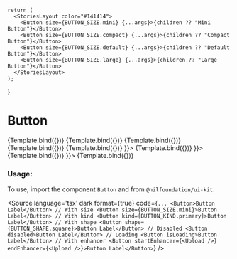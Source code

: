 
<Meta
    title="Form/Button"
    component={Button}
/>

    return (
      <StoriesLayout color="#141414">
        <Button size={BUTTON_SIZE.mini} {...args}>{children ?? "Mini Button"}</Button>
        <Button size={BUTTON_SIZE.compact} {...args}>{children ?? "Compact Button"}</Button>
        <Button size={BUTTON_SIZE.default} {...args}>{children ?? "Default Button"}</Button>
        <Button size={BUTTON_SIZE.large} {...args}>{children ?? "Large Button"}</Button>
      </StoriesLayout>
    );
}

# Button


<Canvas isColumn>
    <Story name="Primary" args={{kind: "primary"}}>
        {Template.bind({})}
    </Story>
    <Story name="Secondary" args={{kind: "secondary"}}>
        {Template.bind({})}
    </Story>
    <Story name="Tertiary" args={{kind: "tertiary"}}>
        {Template.bind({})}
    </Story>
    <Story name="Disabled" args={{disabled: true}}>
        {Template.bind({})}
    </Story>
    <Story name="Loading" args={{isLoading: true, children: ""}}>
        {Template.bind({})}
    </Story>
    <Story name="Shape Square" args={{shape: BUTTON_SHAPE.square, children: <HeartIcon size={20} />}}>
        {Template.bind({})}
    </Story>
    <Story name="With Start Enhancer" args={{startEnhancer: <HeartIcon />}}>
        {Template.bind({})}
    </Story>
  <Story name="With End Enhancer" args={{endEnhancer: <HeartIcon />}}>
        {Template.bind({})}
    </Story>
</Canvas>

<ArgsTable of={Button} />

### Usage:

To use, import the component `Button` and from `@nilfoundation/ui-kit`.

<Source
  language='tsx'
  dark
  format={true}
  code={`
         ...
        <Button>Button Label</Button>
        // With size
        <Button size={BUTTON_SIZE.mini}>Button Label</Button>
        // With kind
        <Button kind={BUTTON_KIND.primary}>Button Label</Button>
        // With shape
        <Button shape={BUTTON_SHAPE.square}>Button Label</Button>
        // Disabled
        <Button disabled>Button Label</Button>
        // Loading
        <Button isLoading>Button Label</Button>
        // With enhancer
        <Button startEnhancer={<Upload />} endEnhancer={<Upload />}>Button Label</Button>
  `}
/>
